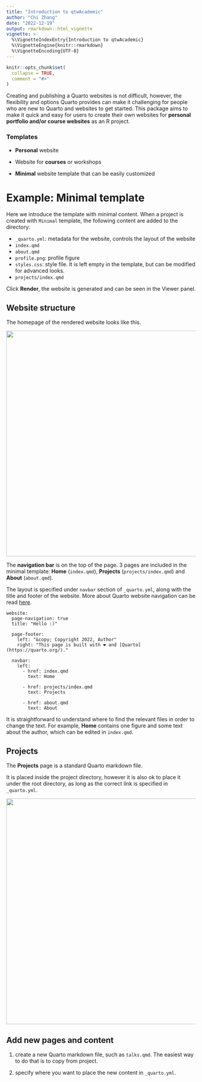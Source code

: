 ```yaml
---
title: "Introduction to qtwAcademic"
author: "Chi Zhang"
date: "2022-12-19"
output: rmarkdown::html_vignette
vignette: >
  %\VignetteIndexEntry{Introduction to qtwAcademic}
  %\VignetteEngine{knitr::rmarkdown}
  %\VignetteEncoding{UTF-8}
---
```


```r
knitr::opts_chunk$set(
  collapse = TRUE,
  comment = "#>"
)
```


Creating and publishing a Quarto websites is not difficult, however, the flexibility and options Quarto provides can make it challenging for people who are new to Quarto and websites to get started. This package aims to make it quick and easy for users to create their own websites for **personal portfolio and/or course websites** as an R project.


### Templates

- **Personal** website 

- Website for **courses** or workshops

- **Minimal** website template that can be easily customized


# Example: Minimal template

Here we introduce the template with minimal content. When a project is created with `Minimal` template, the following content are added to the directory: 

* `_quarto.yml`: metadata for the website, controls the layout of the website
* `index.qmd` 
* `about.qmd`
* `profile.png`: profile figure
* `styles.css`: style file. It is left empty in the template, but can be modified for advanced looks.
* `projects/index.qmd`

Click **Render**, the website is generated and can be seen in the Viewer panel.


## Website structure

The homepage of the rendered website looks like this. 

<img src="img/v_min_2.png" align="center" width="600" /></a>

The **navigation bar** is on the top of the page. 3 pages are included in the minimal template: **Home** (`index.qmd`), **Projects** (`projects/index.qmd`) and **About** (`about.qmd`). 

The layout is specified under `navbar` section of `_quarto.yml`, along with the title and footer of the website. More about Quarto website navigation can be read [here](https://quarto.org/docs/websites/website-navigation.html). 

```
website:
  page-navigation: true
  title: "Hello :)"

  page-footer:
    left: "&copy; Copyright 2022, Author"
    right: "This page is built with ❤️ and [Quarto](https://quarto.org/)."

  navbar:
    left:
      - href: index.qmd
        text: Home

      - href: projects/index.qmd
        text: Projects

      - href: about.qmd
        text: About
```
It is straightforward to understand where to find the relevant files in order to change the text. For example, 
**Home** contains one figure and some text about the author, which can be edited in `index.qmd`. 


## Projects

The **Projects** page is a standard Quarto markdown file. 

It is placed inside the project directory, however it is also ok to place it under the root directory, as long as the correct link is specified in `_quarto.yml`.

<img src="img/v_min_3.png" align="center" width="600" /></a>


## Add new pages and content

1. create a new Quarto markdown file, such as `talks.qmd`. The easiest way to do that is to copy from project. 

2. specify where you want to place the new content in `_quarto.yml`. 




